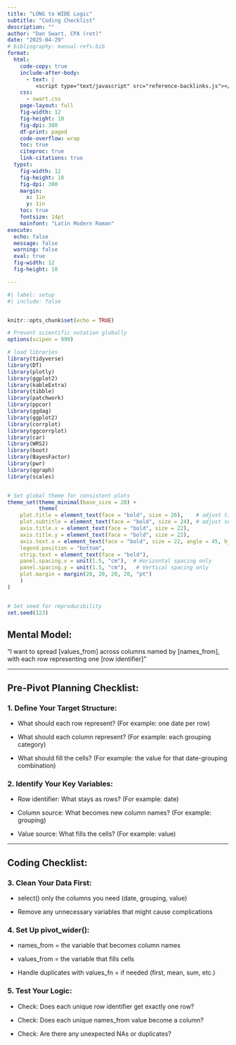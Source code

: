 ```yaml
---
title: "LONG to WIDE Logic"
subtitle: "Coding Checklist"
description: ""
author: "Dan Swart, CPA (ret)"
date: "2025-04-29"
# bibliography: manual-refs.bib
format:
  html:
    code-copy: true
    include-after-body: 
      - text: |
         <script type="text/javascript" src="reference-backlinks.js"></script>
    css: 
      - swart.css
    page-layout: full
    fig-width: 12
    fig-height: 10
    fig-dpi: 300
    df-print: paged
    code-overflow: wrap
    toc: true
    citeproc: true
    link-citations: true
  typst:
    fig-width: 12
    fig-height: 10
    fig-dpi: 300
    margin:
      x: 1in
      y: 1in
    toc: true
    fontsize: 14pt
    mainfont: "Latin Modern Roman"
execute:
  echo: false
  message: false
  warning: false
  eval: true
  fig-width: 12
  fig-height: 10

---
```


```r
#| label: setup
#| include: false


knitr::opts_chunk$set(echo = TRUE)

# Prevent scientific notation globally
options(scipen = 999)

# load libraries
library(tidyverse)
library(DT)
library(plotly)
library(ggplot2)
library(kableExtra)
library(tibble)
library(patchwork)
library(ppcor)
library(ggdag)
library(ggplot2)
library(corrplot)
library(ggcorrplot)
library(car)
library(WRS2)
library(boot)
library(BayesFactor)
library(pwr)
library(qgraph)
library(scales)


# Set global theme for consistent plots
theme_set(theme_minimal(base_size = 20) + 
          theme(
    plot.title = element_text(face = "bold", size = 26),    # adjust title size
    plot.subtitle = element_text(face = "bold", size = 24), # adjust subtitle size
    axis.title.x = element_text(face = "bold", size = 22),
    axis.title.y = element_text(face = "bold", size = 22),
    axis.text.x = element_text(face = "bold", size = 22, angle = 45, hjust = 1),
    legend.position = "bottom",
    strip.text = element_text(face = "bold"),
    panel.spacing.x = unit(1.5, "cm"),  # Horizontal spacing only
    panel.spacing.y = unit(1.5, "cm"),   # Vertical spacing only
    plot.margin = margin(20, 20, 20, 20, "pt")
    )
)


# Set seed for reproducibility
set.seed(123)

```


## Mental Model:

"I want to spread [values_from] across columns named by [names_from], with each row representing one [row identifier]"

----


## Pre-Pivot Planning Checklist:

### 1. Define Your Target Structure:

 * What should each row represent? (For example: one date per row)
 
 * What should each column represent? (For example: each grouping category)
 
 * What should fill the cells? (For example: the value for that date-grouping combination)
 

### 2. Identify Your Key Variables:

* Row identifier: What stays as rows? (For example: date)

* Column source: What becomes new column names? (For example: grouping)

* Value source: What fills the cells? (For example: value)

----

## Coding Checklist:

### 3. Clean Your Data First:

* select() only the columns you need (date, grouping, value)

* Remove any unnecessary variables that might cause complications


### 4. Set Up pivot_wider():

* names_from =  the variable that becomes column names

* values_from =  the variable that fills cells

* Handle duplicates with values_fn =  if needed (first, mean, sum, etc.)


### 5. Test Your Logic:

* Check: Does each unique row identifier get exactly one row?

* Check: Does each unique names_from value become a column?

* Check: Are there any unexpected NAs or duplicates?



